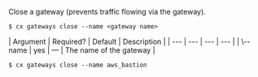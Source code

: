 Close a gateway (prevents traffic flowing via the gateway).

<Tabs >
<Tab label="Usage">

```shell
$ cx gateways close --name <gateway name>
```
</Tab>
    
<Tab label="arguments">
| Argument | Required? | Default | Description |
|  ---  |  ---  |  ---  |  ---  |
| \--name <gateway name> | yes | — | The name of the gateway |
</Tab>
<Tab label="examples">

```shell
$ cx gateways close --name aws_bastion
```

</Tab>
</Tabs>